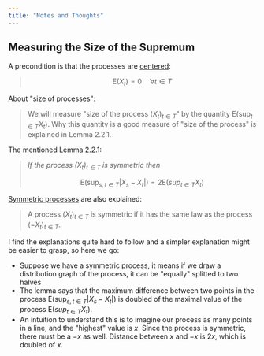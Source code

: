 ```yaml
---
title: "Notes and Thoughts"
---
```


## Measuring the Size of the Supremum

A precondition is that the processes are
[centered](../terminology.mdx#centered-processes):

> $$
> \mathsf{E}(X_t) = 0 \quad \forall t \in T
> $$

About "size of processes":

> We will measure "size of the process $(X_t)_{t \in T}$" by the
> quantity $\mathsf{E}(\text{sup}_{t \in T}X_t)$. Why this quantity is a good
> measure of "size of the process" is explained in Lemma 2.2.1.

The mentioned Lemma 2.2.1:

> *If the process $(X_t)_{t \in T}$ is symmetric then*
>
> $$
> \mathsf{E}(\text{sup}_{s,t \in T} | X_s - X_t |) = 2 \mathsf{E}(sup_{t \in T} X_t)
> $$

[Symmetric processes](../terminology.mdx#symmetric-processes) are also
explained:

> A process $(X_t)_{t \in T}$ is symmetric if it has the same law as the process
> $(-X_t)_{t \in T}$.

I find the explanations quite hard to follow and a simpler explanation might be
easier to grasp, so here we go:

- Suppose we have a symmetric process, it means if we draw a distribution graph
  of the process, it can be "equally" splitted to two halves
- The lemma says that the maximum difference between two points in the process
  $\mathsf{E}(\text{sup}_{s,t \in T} | X_s - X_t |)$ is doubled of the maximal
  value of the process $\mathsf{E}(sup_{t \in T} X_t)$.
- An intuition to understand this is to imagine our process as many points in a
  line, and the "highest" value is $x$. Since the process is symmetric, there
  must be a $-x$ as well. Distance between $x$ and $-x$ is $2x$, which is
  doubled of $x$.
